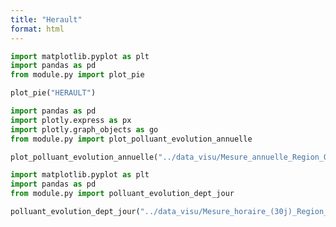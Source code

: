 ```yaml
---
title: "Herault"
format: html
---
```


```python
import matplotlib.pyplot as plt
import pandas as pd
from module.py import plot_pie

plot_pie("HERAULT")
```


```python
import pandas as pd
import plotly.express as px
import plotly.graph_objects as go
from module.py import plot_polluant_evolution_annuelle

plot_polluant_evolution_annuelle("../data_visu/Mesure_annuelle_Region_Occitanie_Polluants_Principaux.csv","HERAULT",['NO2', 'PM2.5', 'PM10', 'NOX', 'NO'])
```


```python
import matplotlib.pyplot as plt
import pandas as pd
from module.py import polluant_evolution_dept_jour

polluant_evolution_dept_jour("../data_visu/Mesure_horaire_(30j)_Region_Occitanie_Polluants_Reglementaires.csv",['NO2', 'PM2.5', 'PM10', 'NOX', 'NO'],"HERAULT")
```